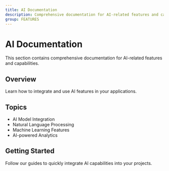 ```yaml
---
title: AI Documentation
description: Comprehensive documentation for AI-related features and capabilities
group: FEATURES
---
```


# AI Documentation

This section contains comprehensive documentation for AI-related features and capabilities.

## Overview

Learn how to integrate and use AI features in your applications.

## Topics

- AI Model Integration
- Natural Language Processing
- Machine Learning Features
- AI-powered Analytics

## Getting Started

Follow our guides to quickly integrate AI capabilities into your projects.
